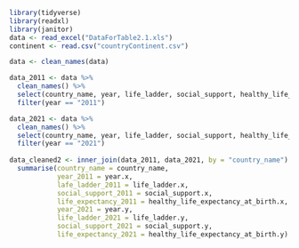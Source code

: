 ```r
library(tidyverse)
library(readxl)
library(janitor)
data <- read_excel("DataForTable2.1.xls")
continent <- read.csv("countryContinent.csv")
```

```r
data <- clean_names(data)

data_2011 <- data %>%
  clean_names() %>% 
  select(country_name, year, life_ladder, social_support, healthy_life_expectancy_at_birth) %>%
  filter(year == "2011")

data_2021 <- data %>%
  clean_names() %>% 
  select(country_name, year, life_ladder, social_support, healthy_life_expectancy_at_birth) %>%
  filter(year == "2021")
  
data_cleaned2 <- inner_join(data_2011, data_2021, by = "country_name") %>%
  summarise(country_name = country_name, 
            year_2011 = year.x,
            lafe_ladder_2011 = life_ladder.x,
            social_support_2011 = social_support.x,
            life_expectancy_2011 = healthy_life_expectancy_at_birth.x,
            year_2021 = year.y,
            life_ladder_2021 = life_ladder.y,
            social_support_2021 = social_support.y,
            life_expectancy_2021 = healthy_life_expectancy_at_birth.y)
```